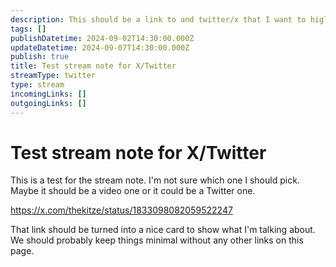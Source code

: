 ```yaml
---
description: This should be a link to and twitter/x that I want to higlight or discuss. Maybe even keep it minimal with just the link.
tags: []
publishDatetime: 2024-09-02T14:30:00.000Z
updateDatetime: 2024-09-07T14:30:00.000Z
publish: true
title: Test stream note for X/Twitter
streamType: twitter
type: stream
incomingLinks: []
outgoingLinks: []
---
```

# Test stream note for X/Twitter

This is a test for the stream note. I'm not sure which one I should pick. Maybe it should be a video one or it could be a Twitter one.

https://x.com/thekitze/status/1833098082059522247

That link should be turned into a nice card to show what I'm talking about. We should probably keep things minimal without any other links on this page.